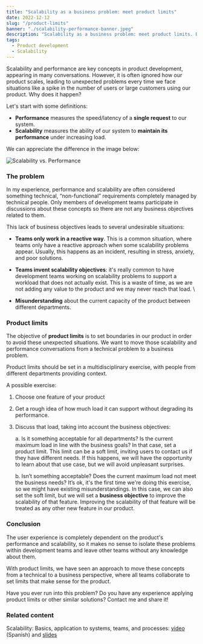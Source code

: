 ```yaml
---
title: "Scalability as a business problem: meet product limits"
date: 2022-12-12
slug: "/product-limits"
banner: "./scalability-performance-banner.jpeg"
description: "Scalability as a business problem: meet product limits. By @Fortiz2305"
tags:
  - Product development
  - Scalability
---
```


Scalability and performance are key concepts in product development, appearing in many conversations. However, it is often ignored how our product scales, leading to unexpected problems every time we face situations like a spike in the number of users or large customers using our product. Why does it happen?

Let's start with some definitions:

* **Performance** measures the speed/latency of a **single request** to our system.
* **Scalability** measures the ability of our system to **maintain its performance** under increasing load.

We can appreciate the difference in the image below:

![Scalability vs. Performance](./scalability-performance.jpeg "Scalability vs. Performance")

### The problem

In my experience, performance and scalability are often considered something technical, “non-functional” requirements completely managed by technical people. Only members of development teams participate in discussions about these concepts so there are not any business objectives related to them.

This lack of business objectives leads to several undesirable situations:

* **Teams only work in a reactive way**. This is a common situation, where teams only have a reactive approach when some scalability problems appear. Usually, this happens as an incident, resulting in stress, anxiety, and poor solutions.

* **Teams invent scalability objectives**: it's really common to have development teams working on scalability problems to support a workload that does not actually exist. This is a waste of time, as we are not adding any value to the product and we may never reach that load.  \

* **Misunderstanding** about the current capacity of the product between different departments.


### Product limits

The objective of **product limits** is to set boundaries in our product in order to avoid these unexpected situations. We want to move those scalability and performance conversations from a technical problem to a business problem.

Product limits should be set in a multidisciplinary exercise, with people from different departments providing context.

A possible exercise:

1. Choose one feature of your product

2. Get a rough idea of how much load it can support without degrading its performance.

3. Discuss that load, taking into account the business objectives:

    a. Is it something acceptable for all departments? Is the current maximum load in line with the business goals? In that case, set a product limit. This limit can be a soft limit, inviting users to contact us if they have different needs. If this happens, we will have the opportunity to learn about that use case, but we will avoid unpleasant surprises.

    b. Isn’t something acceptable? Does the current maximum load not meet the business needs? It’s ok, it's the first time we're doing this exercise, so we might have existing misunderstandings. In this case, we can also set the soft limit, but we will set a **business objective** to improve the scalability of that feature. Improving the scalability of that feature will be treated as any other new feature in our product.


### Conclusion

The user experience is completely dependent on the product's performance and scalability, so it makes no sense to isolate these problems within development teams and leave other teams without any knowledge about them.

With product limits, we have seen an approach to move these concepts from a technical to a business perspective, where all teams collaborate to set limits that make sense for the product.

Have you ever run into this problem? Do you have any experience applying product limits or other similar solutions? Contact me and share it!


### Related content

Scalability: Basics, application to systems, teams, and processes: [video](https://www.youtube.com/watch?v=yPqHK5fjJ10) (Spanish) and [slides](https://docs.google.com/presentation/d/1R1aIdeE5esk06GsiOrA56mLd2NFY1bCwrpTU7CbM0P0/edit?usp=sharing)

